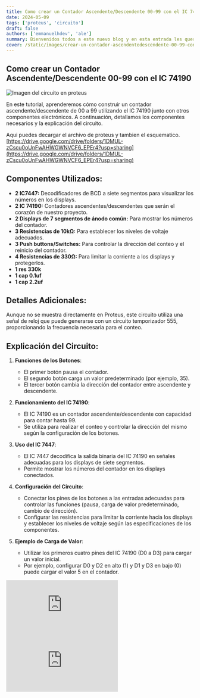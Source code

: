 ```yaml
---
title: Como crear un Contador Ascendente/Descendente 00-99 con el IC 74190
date: 2024-05-09
tags: ['proteus', 'circuito']
draft: false
authors: ['emmanuelhdev', 'ale']
summary: Bienvenidos todos a este nuevo blog y en esta entrada les queremos compartir como hacer un contador de 00-99 con el IC 74190.
cover: /static/images/crear-un-contador-ascendentedescendente-00-99-con-el-ic-74190.png
---
```


## Como crear un Contador Ascendente/Descendente 00-99 con el IC 74190

<TOCInline toc={props.toc} toHeading={4} />

![Imagen del circuito en proteus](/static/images/crear-un-contador-ascendentedescendente-00-99-con-el-ic-74190.png)

En este tutorial, aprenderemos cómo construir un contador ascendente/descendente de 00 a 99 utilizando el IC 74190 junto con otros componentes electrónicos. A continuación, detallamos los componentes necesarios y la explicación del circuito.

Aqui puedes decargar el archivo de proteus y tambien el esquematico. [https://drive.google.com/drive/folders/1DMUL-zCscu0oUnFwAHWGWNVCF6_EPEr4?usp=sharing](https://drive.google.com/drive/folders/1DMUL-zCscu0oUnFwAHWGWNVCF6_EPEr4?usp=sharing)

## Componentes Utilizados:

- **2 IC7447:** Decodificadores de BCD a siete segmentos para visualizar los números en los displays.
- **2 IC 74190:** Contadores ascendentes/descendentes que serán el corazón de nuestro proyecto.
- **2 Displays de 7 segmentos de ánodo común:** Para mostrar los números del contador.
- **3 Resistencias de 10kΩ:** Para establecer los niveles de voltaje adecuados.
- **3 Push buttons/Switches:** Para controlar la dirección del conteo y el reinicio del contador.
- **4 Resistencias de 330Ω:** Para limitar la corriente a los displays y protegerlos.
- **1 res 330k**
- **1 cap 0.1uf**
- **1 cap 2.2uf**

## Detalles Adicionales:

Aunque no se muestra directamente en Proteus, este circuito utiliza una señal de reloj que puede generarse con un circuito temporizador 555, proporcionando la frecuencia necesaria para el conteo.

## Explicación del Circuito:

1. **Funciones de los Botones**:

   - El primer botón pausa el contador.
   - El segundo botón carga un valor predeterminado (por ejemplo, 35).
   - El tercer botón cambia la dirección del contador entre ascendente y descendente.

2. **Funcionamiento del IC 74190**:

   - El IC 74190 es un contador ascendente/descendente con capacidad para contar hasta 99.
   - Se utiliza para realizar el conteo y controlar la dirección del mismo según la configuración de los botones.

3. **Uso del IC 7447**:

   - El IC 7447 decodifica la salida binaria del IC 74190 en señales adecuadas para los displays de siete segmentos.
   - Permite mostrar los números del contador en los displays conectados.

4. **Configuración del Circuito**:

   - Conectar los pines de los botones a las entradas adecuadas para controlar las funciones (pausa, carga de valor predeterminado, cambio de dirección).
   - Configurar las resistencias para limitar la corriente hacia los displays y establecer los niveles de voltaje según las especificaciones de los componentes.

5. **Ejemplo de Carga de Valor**:
   - Utilizar los primeros cuatro pines del IC 74190 (D0 a D3) para cargar un valor inicial.
   - Por ejemplo, configurar D0 y D2 en alto (1) y D1 y D3 en bajo (0) puede cargar el valor 5 en el contador.

<div className="h-[315px] max-h-[500px] max-w-full lg:w-[560px]">
  <iframe
    className="h-full w-full"
    src="https://www.youtube.com/embed/Xd-TnjbRWzY?si=YTZX7gZc_7B5NKTR"
    title="Tutorial de Proteus: Crear un Contador Ascendente/Descendente 00-99 con el IC 74190"
    frameBorder="0"
    allow="accelerometer; autoplay; clipboard-write; encrypted-media; gyroscope; picture-in-picture; web-share"
    referrerPolicy="strict-origin-when-cross-origin"
    allowFullScreen
  ></iframe>
</div>

<div className="h-[315px] max-h-[500px] max-w-full lg:w-[560px]">
  <iframe
    className="h-full w-full"
    src="https://www.youtube.com/embed/R_jP4Ch5QoM?si=_PmIe1ctocIZucjk"
    title="Como crear un Contador Ascendente/Descendente 00-99 con el IC 74190"
    frameBorder="0"
    allow="accelerometer; autoplay; clipboard-write; encrypted-media; gyroscope; picture-in-picture; web-share"
    referrerPolicy="strict-origin-when-cross-origin"
    allowFullScreen
  ></iframe>
</div>
